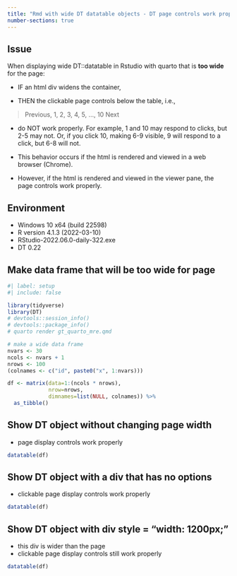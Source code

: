 ```yaml
---
title: "Rmd with wide DT datatable objects - DT page controls work properly"
number-sections: true
---
```


## Issue

When displaying wide DT::datatable in Rstudio with quarto that is **too wide** for the page:

-   IF an html div widens the container,

-   THEN the clickable page controls below the table, i.e.,

> Previous, 1, 2, 3, 4, 5, ..., 10 Next

-   do NOT work properly. For example, 1 and 10 may respond to clicks, but 2-5 may not. Or, if you click 10, making 6-9 visible, 9 will respond to a click, but 6-8 will not.

-   This behavior occurs if the html is rendered and viewed in a web browser (Chrome).

-   However, if the html is rendered and viewed in the viewer pane, the page controls work properly.

## Environment

-   Windows 10 x64 (build 22598)
-   R version 4.1.3 (2022-03-10)
-   RStudio-2022.06.0-daily-322.exe
-   DT 0.22

## Make data frame that will be too wide for page

```r
#| label: setup
#| include: false

library(tidyverse)
library(DT)
# devtools::session_info()
# devtools::package_info()
# quarto render gt_quarto_mre.qmd

# make a wide data frame
nvars <- 30
ncols <- nvars + 1
nrows <- 100
(colnames <- c("id", paste0("x", 1:nvars)))

df <- matrix(data=1:(ncols * nrows), 
             nrow=nrows, 
             dimnames=list(NULL, colnames)) %>%
  as_tibble()

```

## Show DT object without changing page width

-   page display controls work properly

```r

datatable(df)

```

## Show DT object with a div that has no options

-   clickable page display controls work properly

<div style = "">
<!-- <div style = "width: 1200px; height:auto; margin: auto; font-size: 8pt;"> -->

```r

datatable(df)

```
</div>

## Show DT object with div style = "width: 1200px;"

-   this div is wider than the page
-   clickable page display controls still work properly

<div style = "width: 1200px;">
```r

datatable(df)

```
</div>

